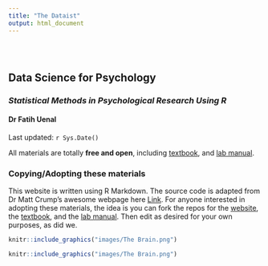 ```yaml
---
title: "The Dataist"
output: html_document
---
```


<style type="text/css">
.title {
  display: none;
}

#getting-started img {
  margin-right: 10px;
}

</style>

<div class="row" style="padding-top: 30px;">
<div class="col-sm-6">

# **Data Science for Psychology**
### *Statistical Methods in Psychological Research Using R* {style="padding-top: 0px;"}

#### Dr Fatih Uenal
Last updated: `r Sys.Date()`





All materials are totally **free and open**, including [textbook](https://crumplab.github.io/statistics/), and [lab manual](https://crumplab.github.io/statisticsLab/).

### Copying/Adopting these materials

This website is written using R Markdown. The source code is adapted from Dr Matt Crump's awesome webpage here [Link](https://github.com/CrumpLab/psyc3400). For anyone interested in adopting these materials, the idea is you can fork the repos for the [website](https://github.com/CrumpLab/psyc3400), the [textbook](https://github.com/CrumpLab/statistics), and the [lab manual](https://github.com/CrumpLab/statisticsLab). Then edit as desired for your own purposes, as did we. 

</div>
<div class="col-sm-6">

<a href="https://crumplab.github.io/statistics/">
```r
knitr::include_graphics("images/The Brain.png")
```
</a>

<a href="https://crumplab.github.io/statisticsLab/">
```r
knitr::include_graphics("images/The Brain.png")
```
</a>

</div>
</div>
